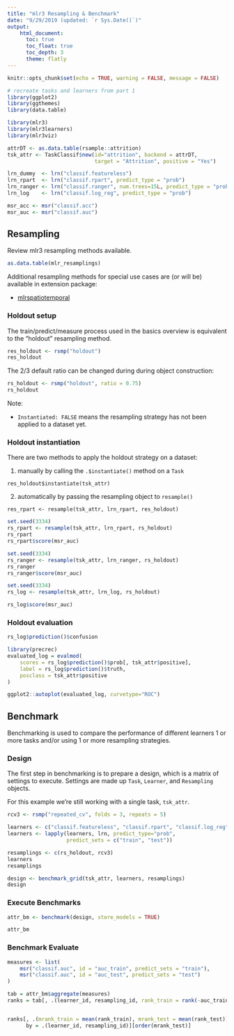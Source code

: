 ```yaml
---
title: "mlr3 Resampling & Benchmark"
date: "9/29/2019 (updated: `r Sys.Date()`)"
output: 
    html_document:
      toc: true
      toc_float: true
      toc_depth: 3
      theme: flatly
---
```


```r
knitr::opts_chunk$set(echo = TRUE, warning = FALSE, message = FALSE)
```
<style>
div.litegreen { background-color:#CEF6EC; border-radius: 5px; padding: 20px;}
</style>

```r
# recreate tasks and learners from part 1
library(ggplot2)
library(ggthemes)
library(data.table)

library(mlr3)
library(mlr3learners)
library(mlr3viz)

attrDT <- as.data.table(rsample::attrition)
tsk_attr <- TaskClassif$new(id="attrition", backend = attrDT, 
                            target = "Attrition", positive = "Yes")

lrn_dummy  <- lrn("classif.featureless")
lrn_rpart  <- lrn("classif.rpart", predict_type = "prob")
lrn_ranger <- lrn("classif.ranger", num.trees=15L, predict_type = "prob")
lrn_log    <- lrn("classif.log_reg", predict_type = "prob")

msr_acc <- msr("classif.acc")
msr_auc <- msr("classif.auc")
```

## Resampling

Review mlr3 resampling methods available.
```r
as.data.table(mlr_resamplings)
```

Additional resampling methods for special use cases are (or will be) available in extension package:

- [mlrspatiotemporal](https://github.com/mlr-org/mlr3spatiotemporal)

### Holdout setup

The train/predict/measure process used in the basics overview is equivalent to the "holdout" resampling method.

```r
res_holdout <- rsmp("holdout")
res_holdout

```

The 2/3 default ratio can be changed during during object construction:
```r
rs_holdout <- rsmp("holdout", ratio = 0.75)
rs_holdout
```

Note:

- `Instantiated: FALSE` means the resampling strategy has not been applied to a dataset yet.

### Holdout instantiation
There are two methods to apply the holdout strategy on a dataset:

1. manually by calling the `.$instantiate()` method on a `Task`

`res_holdout$instantiate(tsk_attr)`

2. automatically by passing the resampling object to `resample()`

`res_rpart <- resample(tsk_attr, lrn_rpart, res_holdout)`

```r
set.seed(3334)
rs_rpart <- resample(tsk_attr, lrn_rpart, rs_holdout)
rs_rpart
rs_rpart$score(msr_auc)
```

```r
set.seed(3334)
rs_ranger <- resample(tsk_attr, lrn_ranger, rs_holdout)
rs_ranger
rs_ranger$score(msr_auc)
```

```r
set.seed(3334)
rs_log <- resample(tsk_attr, lrn_log, rs_holdout)

rs_log$score(msr_auc)
```

### Holdout evaluation
```r
rs_log$prediction()$confusion

library(precrec)
evaluated_log = evalmod(
    scores = rs_log$prediction()$prob[, tsk_attr$positive],
    label = rs_log$prediction()$truth,
    posclass = tsk_attr$positive
)

ggplot2::autoplot(evaluated_log, curvetype="ROC")
```


## Benchmark

Benchmarking is used to compare the performance of different learners 1 or more tasks and/or using 1 or more resampling strategies.

### Design
The first step in benchmarking is to prepare a design, which is a matrix of settings to execute. Settings are made up `Task`, `Learner`, and `Resampling` objects.

For this example we're still working with a single task, `tsk_attr`.

```r
rcv3 <- rsmp("repeated_cv", folds = 3, repeats = 5)

learners <- c("classif.featureless", "classif.rpart", "classif.log_reg", "classif.ranger")
learners <- lapply(learners, lrn, predict_type="prob",
                   predict_sets = c("train", "test"))

resamplings <- c(rs_holdout, rcv3)
learners
resamplings

```


```r
design <- benchmark_grid(tsk_attr, learners, resamplings)
design

```

### Execute Benchmarks

```r
attr_bm <- benchmark(design, store_models = TRUE)
```

```r
attr_bm

```


### Benchmark Evaluate

```r
measures <- list(
    msr("classif.auc", id = "auc_train", predict_sets = "train"),
    msr("classif.auc", id = "auc_test", predict_sets = "test")
)

tab = attr_bm$aggregate(measures)
ranks = tab[, .(learner_id, resampling_id, rank_train = rank(-auc_train), rank_test = rank(-auc_test)), by = task_id]


ranks[, .(mrank_train = mean(rank_train), mrank_test = mean(rank_test)), 
      by = .(learner_id, resampling_id)][order(mrank_test)]
```




